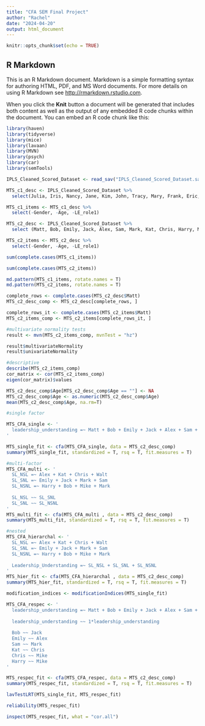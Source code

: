 ---
title: "CFA SEM Final Project"
author: "Rachel"
date: "2024-04-20"
output: html_document
---

```{r setup, include=FALSE}
knitr::opts_chunk$set(echo = TRUE)
```

## R Markdown

This is an R Markdown document. Markdown is a simple formatting syntax for authoring HTML, PDF, and MS Word documents. For more details on using R Markdown see <http://rmarkdown.rstudio.com>.

When you click the **Knit** button a document will be generated that includes both content as well as the output of any embedded R code chunks within the document. You can embed an R code chunk like this:
```{r libraries}

library(haven)
library(tidyverse)
library(mice)
library(lavaan)
library(MVN)
library(psych)
library(car)
library(semTools)

```

```{r export dataset and clean}

IPLS_Cleaned_Scored_Dataset <- read_sav("IPLS_Cleaned_Scored_Dataset.sav")

MTS_c1_desc <- IPLS_Cleaned_Scored_Dataset %>% 
  select(Julia, Iris, Nancy, Jane, Kim, John, Tracy, Mary, Frank, Eric, Paula, Tay, Gender, Age, LE_role1) 

MTS_c1_items <- MTS_c1_desc %>% 
  select(-Gender, -Age, -LE_role1)

MTS_c2_desc <- IPLS_Cleaned_Scored_Dataset %>% 
  select (Matt, Bob, Emily, Jack, Alex, Sam, Mark, Kat, Chris, Harry, Mike, Walt, Gender, Age, LE_role1) 

MTS_c2_items <- MTS_c2_desc %>% 
  select(-Gender, -Age, -LE_role1)


```


```{r missing data}

sum(complete.cases(MTS_c1_items))

sum(complete.cases(MTS_c2_items))

md.pattern(MTS_c1_items, rotate.names = T)
md.pattern(MTS_c2_items, rotate.names = T)

complete_rows <- complete.cases(MTS_c2_desc$Matt)
MTS_c2_desc_comp <- MTS_c2_desc[complete_rows, ]

complete_rows_it <- complete.cases(MTS_c2_items$Matt)
MTS_c2_items_comp <- MTS_c2_items[complete_rows_it, ]

```

```{r Preliminary}

#multivariate normality tests
result <- mvn(MTS_c2_items_comp, mvnTest = "hz")

result$multivariateNormality
result$univariateNormality

#descriptive
describe(MTS_c2_items_comp)
cor_matrix <- cor(MTS_c2_items_comp)
eigen(cor_matrix)$values

MTS_c2_desc_comp$Age[MTS_c2_desc_comp$Age == ""] <- NA
MTS_c2_desc_comp$Age <- as.numeric(MTS_c2_desc_comp$Age)
mean(MTS_c2_desc_comp$Age, na.rm=T)

```

```{r CFA}

#single factor

MTS_CFA_single <- '
  leadership_understanding =~ Matt + Bob + Emily + Jack + Alex + Sam + Mark + Kat + Chris + Harry + Mike + Walt
'

MTS_single_fit <- cfa(MTS_CFA_single, data = MTS_c2_desc_comp)
summary(MTS_single_fit, standardized = T, rsq = T, fit.measures = T)

#multi-factor
MTS_CFA_multi <- '
  SL_NSL =~ Alex + Kat + Chris + Walt
  SL_SNL =~ Emily + Jack + Mark + Sam
  SL_NSNL =~ Harry + Bob + Mike + Mark
  
  SL_NSL ~~ SL_SNL
  SL_SNL ~~ SL_NSNL
'
MTS_multi_fit <- cfa(MTS_CFA_multi , data = MTS_c2_desc_comp)
summary(MTS_multi_fit, standardized = T, rsq = T, fit.measures = T)

#nested
MTS_CFA_hierarchal <- '
  SL_NSL =~ Alex + Kat + Chris + Walt
  SL_SNL =~ Emily + Jack + Mark + Sam
  SL_NSNL =~ Harry + Bob + Mike + Mark
  
  Leadership_Understanding =~ SL_NSL + SL_SNL + SL_NSNL
'
MTS_hier_fit <- cfa(MTS_CFA_hierarchal , data = MTS_c2_desc_comp)
summary(MTS_hier_fit, standardized = T, rsq = T, fit.measures = T)
```

```{r respecification}

modification_indices <- modificationIndices(MTS_single_fit)

MTS_CFA_respec <- '
  leadership_understanding =~ Matt + Bob + Emily + Jack + Alex + Sam + Mark + Kat + Chris + Harry + Mike + Walt
  
  leadership_understanding ~~ 1*leadership_understanding
  
  Bob ~~ Jack
  Emily ~~ Alex
  Sam ~~ Mark
  Kat ~~ Chris
  Chris ~~ Mike
  Harry ~~ Mike
'

MTS_respec_fit <- cfa(MTS_CFA_respec, data = MTS_c2_desc_comp)
summary(MTS_respec_fit, standardized = T, rsq = T, fit.measures = T)

lavTestLRT(MTS_single_fit, MTS_respec_fit)

reliability(MTS_respec_fit)

inspect(MTS_respec_fit, what = "cor.all")


```

```{r model fit}

```
